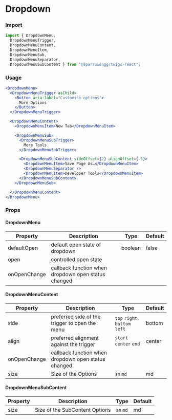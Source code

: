 # Dropdown

### Import

```jsx
import { DropdownMenu,
  DropdownMenuTrigger,
  DropdownMenuContent,
  DropdownMenuItem,
  DropdownMenuSub,
  DropdownMenuSeparator,
  DropdownMenuSubContent } from "@sparrowengg/twigs-react";
```


### Usage 
```jsx live
<DropdownMenu>
  <DropdownMenuTrigger asChild>
    <Button aria-label="Customise options">
      More Options
    </Button>
  </DropdownMenuTrigger>

  <DropdownMenuContent>
    <DropdownMenuItem>New Tab</DropdownMenuItem>

    <DropdownMenuSub>
      <DropdownMenuSubTrigger>
        More Tools
      </DropdownMenuSubTrigger>

      <DropdownMenuSubContent sideOffset={2} alignOffset={-5}>
        <DropdownMenuItem>Save Page As…</DropdownMenuItem>
        <DropdownMenuSeparator />
        <DropdownMenuItem>Developer Tools</DropdownMenuItem>
      </DropdownMenuSubContent>
    </DropdownMenuSub>

  </DropdownMenuContent>
</DropdownMenu>
```


### Props

#### DropdownMenu
| Property     | Description                                         | Type    | Default |
|--------------|-----------------------------------------------------|---------|---------|
| defaultOpen  | default open state of dropdown                      | boolean | false   |
| open         | controlled open state                               |         |         |
| onOpenChange | callback function when dropdown open status changed |         |         |

#### DropdownMenuContent
| Property     | Description                                         | Type                  | Default |
|--------------|-----------------------------------------------------|-----------------------|---------|
| side         | preferred side of the trigger to open the menu      | `top` `right` `bottom` `left` | bottom  |
| align        | preferred alignment against the trigger             | `start` `center` `end`      | center  |
| onOpenChange | callback function when dropdown open status changed |                       |         |
| size     | Size of the Options  |  `sm` `md`         | md    |

#### DropdownMenuSubContent
| Property     | Description                                         | Type                  | Default |
|--------------|-----------------------------------------------------|-----------------------|---------|
| size     | Size of the SubContent Options  |  `sm` `md`         | md    |